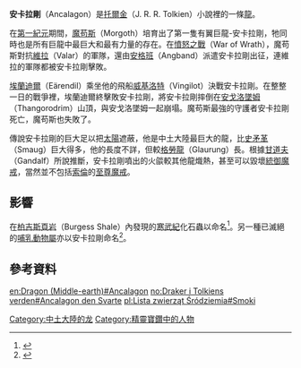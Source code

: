 {{NoteTA
|G1=魔戒
}}
{{Expand language|fr}}
{{Tolkienchar|
|image_character=
|image_caption=
|character_name=安卡拉剛
|character_alias=黑龍
|character_race=[[龍_(中土大陸)|龍]]
|character_gender=雄性
|character_death=[[第一紀元|第一紀元]]587年
|character_weapon=火燄
|Book(s)=《[[精靈寶鑽|精靈寶鑽]]》
}}
{{dragons}}
'''安卡拉剛'''（Ancalagon）是[[托爾金|托爾金]]（J. R. R. Tolkien）小說裡的一條[[龍_(中土大陸)|龍]]。

在[[第一紀元|第一紀元]]期間，[[魔苟斯|魔苟斯]]（Morgoth）培育出了第一隻有翼巨龍-安卡拉剛，牠同時也是所有巨龍中最巨大和最有力量的存在。在[[憤怒之戰|憤怒之戰]]（War of Wrath），魔苟斯對抗[[維拉|維拉]]（Valar）的軍隊，還由[[安格班|安格班]]（Angband）派遣安卡拉剛出征，連維拉的軍隊都被安卡拉剛擊敗。

[[埃蘭迪爾|埃蘭迪爾]]（Eärendil）乘坐他的飛船[[威基洛特|威基洛特]]（Vingilot）決戰安卡拉剛。在整整一日的戰爭裡，埃蘭迪爾終擊敗安卡拉剛，將安卡拉剛摔倒在[[安戈洛墜姆|安戈洛墜姆]]（Thangorodrim）山頂，與安戈洛墜姆一起崩塌。魔苟斯最強的守護者安卡拉剛死亡，魔苟斯也失敗了。

傳說安卡拉剛的巨大足以把[[太陽|太陽]]遮蔽，他是中土大陸最巨大的龍，比[[史矛革|史矛革]]（Smaug）巨大得多，他的長度不詳，但較[[格勞龍|格勞龍]]（Glaurung）長。根據[[甘道夫|甘道夫]]（Gandalf）所說推斷，安卡拉剛噴出的火燄較其他龍熾熱，甚至可以毀壞[[統御魔戒|統御魔戒]]，當然並不包括[[索倫_(魔戒)|索倫]]的[[至尊魔戒|至尊魔戒]]。

== 影響 ==
在[[柏吉斯頁岩|柏吉斯頁岩]]（Burgess Shale）內發現的[[寒武紀|寒武紀]]化石蟲以{{le|安卡拉剛 (動物)|Ancalagon (animal)|安卡拉剛}}命名<ref>{{Cite web|url=https://burgess-shale.rom.on.ca/en/fossil-gallery/view-species.php?id=96|title=Ancalagon minor|accessdate=2018-11-15|publisher=Burgess Shale|archive-date=2021-02-13|archive-url=https://web.archive.org/web/20210213025906/https://burgess-shale.rom.on.ca/en/fossil-gallery/view-species.php?id=96|dead-url=no}}</ref>。另一種已滅絕的[[哺乳動物|哺乳動物]][[屬|屬]]亦以安卡拉剛命名<ref>{{Cite journal|title=Photomacrography of Fossils for Publication|url=https://archive.org/details/sim_journal-of-paleontology_1980-01_54_1/page/264|last=Lund|first=Richard|date=Jan 1980|journal=Journal of Paleontology|issue=1|doi=10.2307/1304185|doi-broken-date=2018-09-04|volume=54|pages=264–266|jstor=1304185}}</ref>。

==參考資料==
<references />

{{DEFAULTSORT:Ancalagon}}
[[Category:中土大陸的龙|Category:中土大陸的龙]]
[[Category:精靈寶鑽中的人物|Category:精靈寶鑽中的人物]]

[[en:Dragon_(Middle-earth)#Ancalagon|en:Dragon (Middle-earth)#Ancalagon]]
[[no:Draker_i_Tolkiens_verden#Ancalagon_den_Svarte|no:Draker i Tolkiens verden#Ancalagon den Svarte]]
[[pl:Lista_zwierząt_Śródziemia#Smoki|pl:Lista zwierząt Śródziemia#Smoki]]